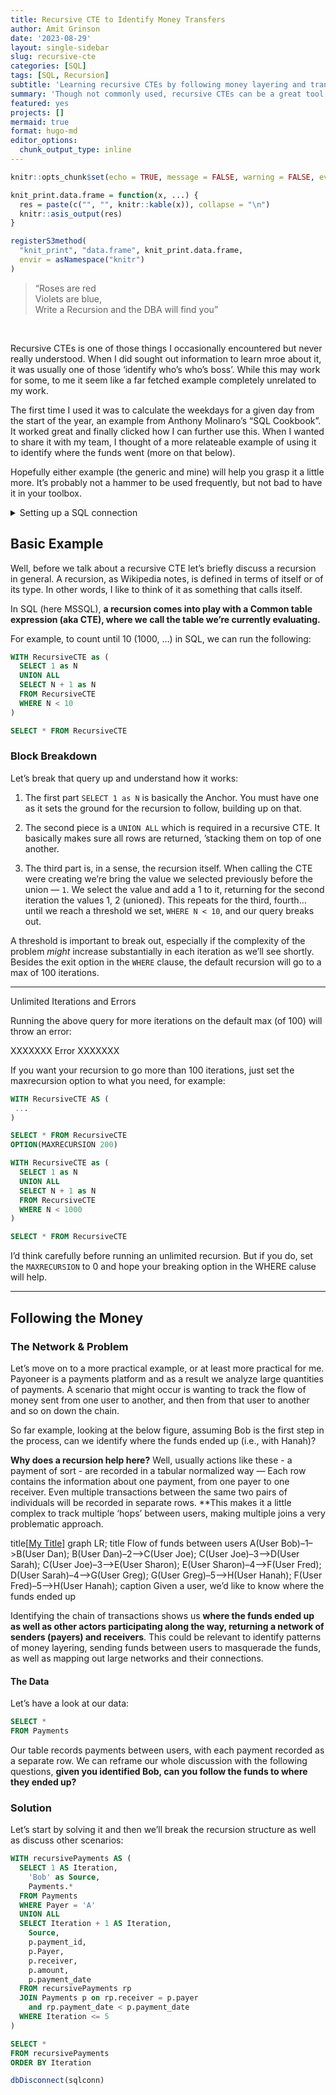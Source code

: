 ```yaml
---
title: Recursive CTE to Identify Money Transfers
author: Amit Grinson
date: '2023-08-29'
layout: single-sidebar
slug: recursive-cte
categories: [SQL]
tags: [SQL, Recursion]
subtitle: 'Learning recursive CTEs by following money layering and transfers'
summary: 'Though not commonly used, recursive CTEs can be a great tool to work with hierarchal formatted data. In this post we learn to use them to identify where money was moved to by following users transfer activities'
featured: yes
projects: []
mermaid: true
format: hugo-md
editor_options: 
  chunk_output_type: inline
---
```


```r
knitr::opts_chunk$set(echo = TRUE, message = FALSE, warning = FALSE, eval = TRUE)
```


```r
knit_print.data.frame = function(x, ...) {
  res = paste(c("", "", knitr::kable(x)), collapse = "\n")
  knitr::asis_output(res)
}

registerS3method(
  "knit_print", "data.frame", knit_print.data.frame,
  envir = asNamespace("knitr")
)
```


> "Roses are red  
  Violets are blue,  
  Write a Recursion
  and the DBA will find you"
  
<br>

Recursive CTEs is one of those things I occasionally encountered but never really understood. When I did sought out information to learn mroe about it, it was usually one of those 'identify who's who's boss'. While this may work for some, to me it seem like a far fetched example completely unrelated to my work.

The first time I used it was to calculate the weekdays for a given day from the start of the year, an example from Anthony Molinaro's "SQL Cookbook". It worked great and finally clicked how I can further use this. When I wanted to share it with my team, I thought of a more relateable example of using it to identify where the funds went (more on that below).

Hopefully either example (the generic and mine) will help you grasp it a little more. It's probably not a hammer to be used frequently, but not bad to have it in your toolbox.

<details>
<summary>Setting up a SQL connection</summary>

I write my blog using the [Rstudio IDE](https://posit.co/) and although this post will focus on SQL, we need  to set up a local SQL connection. We're basically connecting to our local RDBMS, here MSSQL, and to a database I setup earlier.

```r
library(odbc)
library(DBI)

sqlconn <- dbConnect(odbc(),
                      Driver = "SQL Server",
                      Server = "localhost\\SQLEXPRESS",
                      Database = "recursion")
```

We also need to load the data for this post to the database. It's only needed once and we can do it in R as follows:

```r
dat <- read.csv('content/blog/recursive-cte/payments.csv', colClasses = c('numeric', 'character', 'character', 'numeric', 'Date'))

dbWriteTable(conn = sqlconn, 'payments', dat, field.types = c(payment_id = 'INT', payer = 'VARCHAR(10)', 
                                                  receiver = 'VARCHAR(10)', amount = 'INT',
                                                  payment_date = 'DATE'), overwrite = TRUE)
```


**Aside:** Moving forward we'll be using SQL code only. instead of having to write SQL code through some R function we can use the SQL engine directly in the code chunks. Just add the connection you created to the chunk header as such:

```r
cat("```{sql connection='sqlconn', echo = TRUE}", '/* SQL code goes here */', '```', sep = '\n')
```

</details>

## Basic Example

Well, before we talk about a recursive CTE let's briefly discuss a recursion in general. A recursion, as Wikipedia notes, is defined in terms of itself or of its type. In other words, I like to think of it as something that calls itself.

In SQL (here MSSQL), **a recursion comes into play with a Common table expression (aka CTE), where we call the table we're currently evaluating.** 

For example, to count until 10 (1000, ...) in SQL, we can run the following:


```sql
WITH RecursiveCTE as (
  SELECT 1 as N
  UNION ALL
  SELECT N + 1 as N
  FROM RecursiveCTE
  WHERE N < 10
)

SELECT * FROM RecursiveCTE
```

### Block Breakdown

Let's break that query up and understand how it works:

1. The first part `SELECT 1 as N` is basically the Anchor. You must have one as it sets the ground for the recursion to follow, building up on that.

2. The second piece is a `UNION ALL` which is required in a recursive CTE. It basically makes sure all rows are returned, 'stacking them on top of one another.

3. The third part is, in a sense, the recursion itself. When calling the CTE were creating we're bring the value we selected previously before the union — `1`. We select the value and add a 1 to it, returning for the second iteration the values 1, 2 (unioned). This repeats for the third, fourth... until we reach a threshold we set, `WHERE N < 10`, and our query breaks out. 

A threshold is important to break out, especially if the complexity of the problem *might* increase substantially in each iteration as we'll see shortly. Besides the exit option in the `WHERE` clause, the default recursion will go to a max of 100 iterations. 

-----

Unlimited Iterations and Errors

Running the above query for more iterations on the default max (of 100) will throw an error:

XXXXXXX Error XXXXXXX

If you want your recursion to go more than 100 iterations, just set the maxrecursion option to what you need, for example:

```.sql
WITH RecursiveCTE AS (
 ...
)

SELECT * FROM RecursiveCTE
OPTION(MAXRECURSION 200)
```


```sql
WITH RecursiveCTE as (
  SELECT 1 as N
  UNION ALL
  SELECT N + 1 as N
  FROM RecursiveCTE
  WHERE N < 1000
)

SELECT * FROM RecursiveCTE
```

I'd think carefully before running an unlimited recursion. But if you do, set the `MAXRECURSION` to 0 and hope your breaking option in the WHERE caluse will help.


----------

## Following the Money

### The Network & Problem

Let's move on to a more practical example, or at least more practical for me. Payoneer is a payments platform and as a result we analyze large quantities of payments. A scenario that might occur is wanting to track the flow of money sent from one user to another, and then from that user to another and so on down the chain. 

So far example, looking at the below figure, assuming Bob is the first step in the process, can we identify where the funds ended up (i.e., with Hanah)?

**Why does a recursion help here?** Well, usually actions like these - a payment of sort - are recorded in a tabular normalized way — Each row contains the information about one payment, from one payer to one receiver. Even multiple transactions between the same two pairs of individuals will be recorded in separate rows. **This makes it a little complex to track multiple 'hops' between users, making multiple joins a very problematic approach.

<div class="mermaid">
title[<u>My Title</u>]
graph LR;
  title Flow of funds between users
  A(User Bob)--1-->B(User Dan);
  B(User Dan)--2-->C(User Joe);
  C(User Joe)--3-->D(User Sarah);
  C(User Joe)--3-->E(User Sharon);
  E(User Sharon)--4-->F(User Fred);
  D(User Sarah)--4-->G(User Greg);
  G(User Greg)--5-->H(User Hanah);
  F(User Fred)--5-->H(User Hanah);
caption Given a user, we'd like to know where the funds ended up
</div>
<script async src="https://unpkg.com/mermaid@8.2.3/dist/mermaid.min.js"></script>

Identifying the chain of transactions shows us **where the funds ended up as well as other actors participating along the way, returning a network of senders (payers) and receivers**. This could be relevant to identify patterns of money layering, sending funds between users to masquerade the funds, as well as mapping out large networks and their connections.

#### The Data

Let's have a look at our data:

```sql
SELECT * 
FROM Payments
```

Our table records payments between users, with each payment recorded as a separate row. We can reframe our whole discussion with the following questions, **given you identified Bob, can you follow the funds to where they ended up?**

### Solution

Let's start by solving it and then we'll break the recursion structure as well as discuss other scenarios:

```sql
WITH recursivePayments AS (
  SELECT 1 AS Iteration,
    'Bob' as Source,
    Payments.* 
  FROM Payments
  WHERE Payer = 'A'
  UNION ALL
  SELECT Iteration + 1 AS Iteration,
    Source,
    p.payment_id,
    p.Payer,
    p.receiver,
    p.amount,
    p.payment_date
  FROM recursivePayments rp
  JOIN Payments p on rp.receiver = p.payer
    and rp.payment_date < p.payment_date
  WHERE Iteration <= 5
)

SELECT * 
FROM recursivePayments
ORDER BY Iteration
```


```r
dbDisconnect(sqlconn)
```

